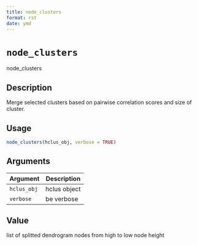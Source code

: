```yaml
--- 
title: node_clusters 
format: rst 
date: ymd 
--- 
```

# `node_clusters`

node_clusters


## Description

Merge selected clusters based on pairwise correlation scores and size of cluster.


## Usage

```r
node_clusters(hclus_obj, verbose = TRUE)
```


## Arguments

Argument      |Description
------------- |----------------
`hclus_obj`     |     hclus object
`verbose`     |     be verbose


## Value

list of splitted dendrogram nodes from high to low node height


